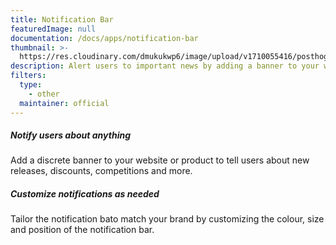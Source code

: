 ```yaml
---
title: Notification Bar
featuredImage: null
documentation: /docs/apps/notification-bar
thumbnail: >-
  https://res.cloudinary.com/dmukukwp6/image/upload/v1710055416/posthog.com/contents/apps/thumbnails/notification-bar.png
description: Alert users to important news by adding a banner to your website
filters:
  type:
    - other
  maintainer: official
---
```


<Section
    divider={false}
    title="Use PostHog to display in-app messages via a customizable banner."
    size="full"
    cols={2}
>
     <div>
        <h5>Notify users about anything</h5>
        <p>Add a discrete banner to your website or product to tell users about new releases, discounts, competitions and more.</p>
    </div>
    <div>
        <h5>Customize notifications as needed</h5>
        <p>Tailor the notification bato match your brand by customizing the colour, size and position of the notification bar.</p>
    </div>
</Section>

<TutorialsSlider topic="notification-bar" />

<Documentation />
